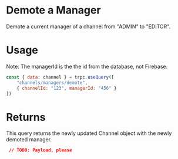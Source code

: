 # Demote a Manager

Demote a current manager of a channel from "ADMIN" to "EDITOR".

# Usage

Note: The managerId is the the id from the database, not Firebase.

```js
const { data: channel } = trpc.useQuery([
	"channels/managers/demote",
	{ channelId: "123", managerId: "456" }
])
```

# Returns

This query returns the newly updated Channel object with the newly demoted manager.

```json
 // TODO: Payload, please
```
